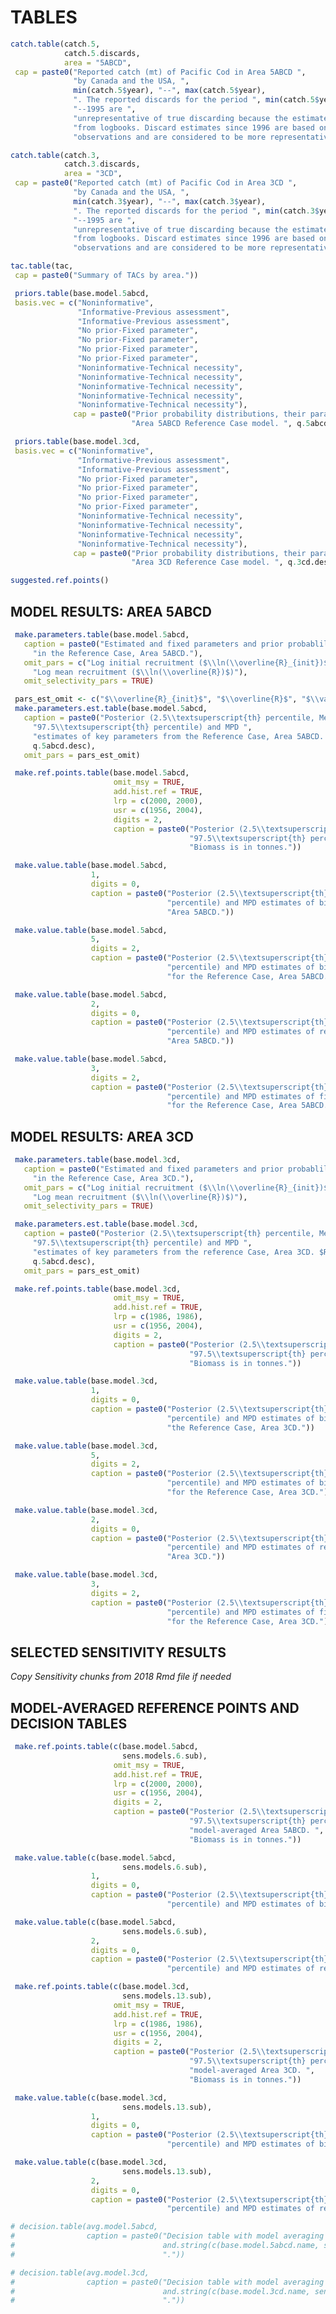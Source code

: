 \clearpage

# TABLES

```r
catch.table(catch.5,
            catch.5.discards,
            area = "5ABCD",
 cap = paste0("Reported catch (mt) of Pacific Cod in Area 5ABCD ",
              "by Canada and the USA, ",
              min(catch.5$year), "--", max(catch.5$year),
              ". The reported discards for the period ", min(catch.5$year),
              "--1995 are ",
              "unrepresentative of true discarding because the estimates were taken ",
              "from logbooks. Discard estimates since 1996 are based on at-sea ",
              "observations and are considered to be more representative of true discarding."))

```

\clearpage

```r
catch.table(catch.3,
            catch.3.discards,
            area = "3CD",
 cap = paste0("Reported catch (mt) of Pacific Cod in Area 3CD ",
              "by Canada and the USA, ",
              min(catch.3$year), "--", max(catch.3$year),
              ". The reported discards for the period ", min(catch.3$year),
              "--1995 are ",
              "unrepresentative of true discarding because the estimates were taken ",
              "from logbooks. Discard estimates since 1996 are based on at-sea ",
              "observations and are considered to be more representative of true discarding."))
```

\clearpage

```r
tac.table(tac,
 cap = paste0("Summary of TACs by area."))
```

\clearpage

```r
 priors.table(base.model.5abcd,
 basis.vec = c("Noninformative",
               "Informative-Previous assessment",
               "Informative-Previous assessment",
               "No prior-Fixed parameter",
               "No prior-Fixed parameter",
               "No prior-Fixed parameter",
               "No prior-Fixed parameter",
               "Noninformative-Technical necessity",
               "Noninformative-Technical necessity",
               "Noninformative-Technical necessity",
               "Noninformative-Technical necessity",
               "Noninformative-Technical necessity"),
              cap = paste0("Prior probability distributions, their parameters and initial values used in the ",
                           "Area 5ABCD Reference Case model. ", q.5abcd.desc))
```

\clearpage

```r
 priors.table(base.model.3cd,
 basis.vec = c("Noninformative",
               "Informative-Previous assessment",
               "Informative-Previous assessment",
               "No prior-Fixed parameter",
               "No prior-Fixed parameter",
               "No prior-Fixed parameter",
               "No prior-Fixed parameter",
               "Noninformative-Technical necessity",
               "Noninformative-Technical necessity",
               "Noninformative-Technical necessity",
               "Noninformative-Technical necessity"),
              cap = paste0("Prior probability distributions, their parameters and initial values used in the ",
                           "Area 3CD Reference Case model. ", q.3cd.desc))
```

```r
suggested.ref.points()
```

\clearpage

## MODEL RESULTS: AREA 5ABCD

```r
 make.parameters.table(base.model.5abcd,
   caption = paste0("Estimated and fixed parameters and prior probablilty distributions used ",
     "in the Reference Case, Area 5ABCD."),
   omit_pars = c("Log initial recruitment ($\\ln(\\overline{R}_{init})$)",
     "Log mean recruitment ($\\ln(\\overline{R})$)"),
   omit_selectivity_pars = TRUE)
```

```r
 pars_est_omit <- c("$\\overline{R}_{init}$", "$\\overline{R}$", "$\\vartheta$")
 make.parameters.est.table(base.model.5abcd,
   caption = paste0("Posterior (2.5\\textsuperscript{th} percentile, Median, and ",
     "97.5\\textsuperscript{th} percentile) and MPD ",
     "estimates of key parameters from the Reference Case, Area 5ABCD. $R_0$ is in thousands of fish. $B_0$ is in tonnes. ",
     q.5abcd.desc),
   omit_pars = pars_est_omit)
```

```r
 make.ref.points.table(base.model.5abcd,
                       omit_msy = TRUE,
                       add.hist.ref = TRUE,
                       lrp = c(2000, 2000),
                       usr = c(1956, 2004),
                       digits = 2,
                       caption = paste0("Posterior (2.5\\textsuperscript{th} percentile, Median, and ",
                                        "97.5\\textsuperscript{th} percentile) of reference points for Area 5ABCD. ",
                                        "Biomass is in tonnes."))
```

```r
 make.value.table(base.model.5abcd,
                  1,
                  digits = 0,
                  caption = paste0("Posterior (2.5\\textsuperscript{th} percentile, Median, and 97.5\\textsuperscript{th} ",
                                   "percentile) and MPD estimates of biomass (t) for the Reference Case, ",
                                   "Area 5ABCD."))
```

\clearpage

```r
 make.value.table(base.model.5abcd,
                  5,
                  digits = 2,
                  caption = paste0("Posterior (2.5\\textsuperscript{th} percentile, Median, and 97.5\\textsuperscript{th} ",
                                   "percentile) and MPD estimates of biomass relative to $B_0$ ",
                                   "for the Reference Case, Area 5ABCD."))
```

\clearpage

```r
 make.value.table(base.model.5abcd,
                  2,
                  digits = 0,
                  caption = paste0("Posterior (2.5\\textsuperscript{th} percentile, Median, and 97.5\\textsuperscript{th} ",
                                   "percentile) and MPD estimates of recruitment (thousands) for the Reference Case, ",
                                   "Area 5ABCD."))
```

\clearpage

```r
 make.value.table(base.model.5abcd,
                  3,
                  digits = 2,
                  caption = paste0("Posterior (2.5\\textsuperscript{th} percentile, Median, and 97.5\\textsuperscript{th} ",
                                   "percentile) and MPD estimates of fishing mortality, F, ",
                                   "for the Reference Case, Area 5ABCD."))
```

\clearpage

## MODEL RESULTS: AREA 3CD

```r
 make.parameters.table(base.model.3cd,
   caption = paste0("Estimated and fixed parameters and prior probablilty distributions used ",
     "in the Reference Case, Area 3CD."),
   omit_pars = c("Log initial recruitment ($\\ln(\\overline{R}_{init})$)",
     "Log mean recruitment ($\\ln(\\overline{R})$)"),
   omit_selectivity_pars = TRUE)
```

```r
 make.parameters.est.table(base.model.3cd,
   caption = paste0("Posterior (2.5\\textsuperscript{th} percentile, Median, and ",
     "97.5\\textsuperscript{th} percentile) and MPD ",
     "estimates of key parameters from the reference Case, Area 3CD. $R_0$ is in thousands of fish. $B_0$ is in tonnes.  ",
     q.5abcd.desc),
   omit_pars = pars_est_omit)
```

```r
 make.ref.points.table(base.model.3cd,
                       omit_msy = TRUE,
                       add.hist.ref = TRUE,
                       lrp = c(1986, 1986),
                       usr = c(1956, 2004),
                       digits = 2,
                       caption = paste0("Posterior (2.5\\textsuperscript{th} percentile, Median, and ",
                                        "97.5\\textsuperscript{th} percentile) of reference points for Area 3CD. ",
                                        "Biomass is in tonnes."))
```

```r
 make.value.table(base.model.3cd,
                  1,
                  digits = 0,
                  caption = paste0("Posterior (2.5\\textsuperscript{th} percentile, Median, and 97.5\\textsuperscript{th} ",
                                   "percentile) and MPD estimates of biomass (t) for ",
                                   "the Reference Case, Area 3CD."))
```

\clearpage

```r
 make.value.table(base.model.3cd,
                  5,
                  digits = 2,
                  caption = paste0("Posterior (2.5\\textsuperscript{th} percentile, Median, and 97.5\\textsuperscript{th} ",
                                   "percentile) and MPD estimates of biomass relative to $B_0$ ",
                                   "for the Reference Case, Area 3CD."))
```

\clearpage

```r
 make.value.table(base.model.3cd,
                  2,
                  digits = 0,
                  caption = paste0("Posterior (2.5\\textsuperscript{th} percentile, Median, and 97.5\\textsuperscript{th} ",
                                   "percentile) and MPD estimates of recruitment (thousands) for the Reference Case,",
                                   "Area 3CD."))
```

\clearpage

```r
 make.value.table(base.model.3cd,
                  3,
                  digits = 2,
                  caption = paste0("Posterior (2.5\\textsuperscript{th} percentile, Median, and 97.5\\textsuperscript{th} ",
                                   "percentile) and MPD estimates of fishing mortality, F, ",
                                   "for the Reference Case, Area 3CD."))
```

\clearpage

## SELECTED SENSITIVITY RESULTS

*Copy Sensitivity chunks from 2018 Rmd file if needed*


\clearpage

## MODEL-AVERAGED REFERENCE POINTS AND DECISION TABLES {#sec:reference-points-and-decision-tables}


```r
 make.ref.points.table(c(base.model.5abcd,
                         sens.models.6.sub),
                       omit_msy = TRUE,
                       add.hist.ref = TRUE,
                       lrp = c(2000, 2000),
                       usr = c(1956, 2004),
                       digits = 2,
                       caption = paste0("Posterior (2.5\\textsuperscript{th} percentile, Median, and ",
                                        "97.5\\textsuperscript{th} percentile) of reference points for ",
                                        "model-averaged Area 5ABCD. ",
                                        "Biomass is in tonnes."))
```

```r
 make.value.table(c(base.model.5abcd,
                         sens.models.6.sub),
                  1,
                  digits = 0,
                  caption = paste0("Posterior (2.5\\textsuperscript{th} percentile, Median, and 97.5\\textsuperscript{th} ",
                                   "percentile) and MPD estimates of biomass (t) for model-averaged Area 5ABCD."))
```

```r
 make.value.table(c(base.model.5abcd,
                         sens.models.6.sub),
                  2,
                  digits = 0,
                  caption = paste0("Posterior (2.5\\textsuperscript{th} percentile, Median, and 97.5\\textsuperscript{th} ",
                                   "percentile) and MPD estimates of recruitment (thousands) model-averaged Area 5ABCD."))
```

```r
 make.ref.points.table(c(base.model.3cd,
                         sens.models.13.sub),
                       omit_msy = TRUE,
                       add.hist.ref = TRUE,
                       lrp = c(1986, 1986),
                       usr = c(1956, 2004),
                       digits = 2,
                       caption = paste0("Posterior (2.5\\textsuperscript{th} percentile, Median, and ",
                                        "97.5\\textsuperscript{th} percentile) of reference points for ",
                                        "model-averaged Area 3CD. ",
                                        "Biomass is in tonnes."))
```
\vspace{10pt}
```r
 make.value.table(c(base.model.3cd,
                         sens.models.13.sub),
                  1,
                  digits = 0,
                  caption = paste0("Posterior (2.5\\textsuperscript{th} percentile, Median, and 97.5\\textsuperscript{th} ",
                                   "percentile) and MPD estimates of biomass (t) for model-averaged Area 3CD."))
```

```r
 make.value.table(c(base.model.3cd,
                         sens.models.13.sub),
                  2,
                  digits = 0,
                  caption = paste0("Posterior (2.5\\textsuperscript{th} percentile, Median, and 97.5\\textsuperscript{th} ",
                                   "percentile) and MPD estimates of recruitment (thousands) model-averaged Area 3CD."))
```



```r
# decision.table(avg.model.5abcd,
#                caption = paste0("Decision table with model averaging for Area 5ABCD. Models averaged are: ",
#                                 and.string(c(base.model.5abcd.name, sens.models.name.6.sub)),
#                                 "."))
```


```r
# decision.table(avg.model.3cd,
#                caption = paste0("Decision table with model averaging for Area 3CD. Models averaged are: ",
#                                 and.string(c(base.model.3cd.name, sens.models.name.13.sub)),
#                                 "."))
```

\clearpage
